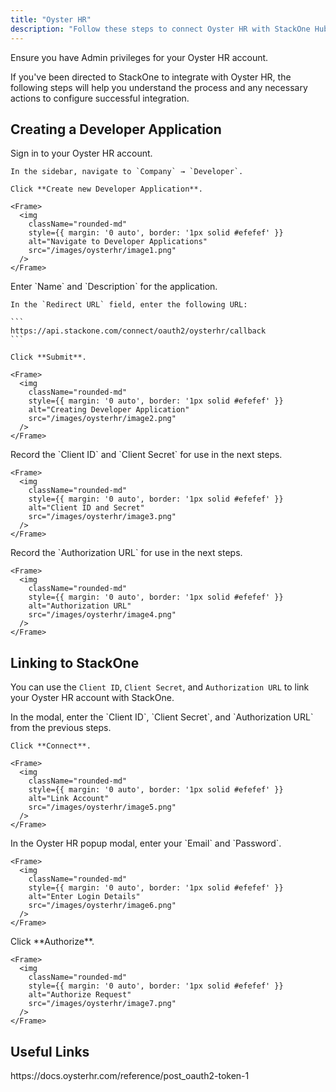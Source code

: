 ```yaml
---
title: "Oyster HR"
description: "Follow these steps to connect Oyster HR with StackOne Hub successfully."
---
```



<Warning>
  Ensure you have Admin privileges for your Oyster HR account.
</Warning>

If you've been directed to StackOne to integrate with Oyster HR, the following steps will help you understand the process and any necessary actions to configure successful integration.

## Creating a Developer Application

<Steps>
  <Step title="Navigate to Developer Applications">
    Sign in to your Oyster HR account.

    In the sidebar, navigate to `Company` → `Developer`.

    Click **Create new Developer Application**.

    <Frame>
      <img
        className="rounded-md"
        style={{ margin: '0 auto', border: '1px solid #efefef' }}
        alt="Navigate to Developer Applications"
        src="/images/oysterhr/image1.png"
      />
    </Frame>
  </Step>

  <Step title="Creating a Developer Application">
    Enter `Name` and `Description` for the application.

    In the `Redirect URL` field, enter the following URL:

    ```
    https://api.stackone.com/connect/oauth2/oysterhr/callback
    ```

    Click **Submit**.

    <Frame>
      <img
        className="rounded-md"
        style={{ margin: '0 auto', border: '1px solid #efefef' }}
        alt="Creating Developer Application"
        src="/images/oysterhr/image2.png"
      />
    </Frame>
  </Step>

  <Step title="Note Client ID and Client Secret">
    Record the `Client ID` and `Client Secret` for use in the next steps.

    <Frame>
      <img
        className="rounded-md"
        style={{ margin: '0 auto', border: '1px solid #efefef' }}
        alt="Client ID and Secret"
        src="/images/oysterhr/image3.png"
      />
    </Frame>
  </Step>

  <Step title="Copy Authorization URL">
    Record the `Authorization URL` for use in the next steps.

    <Frame>
      <img
        className="rounded-md"
        style={{ margin: '0 auto', border: '1px solid #efefef' }}
        alt="Authorization URL"
        src="/images/oysterhr/image4.png"
      />
    </Frame>
  </Step>
</Steps>

## Linking to StackOne

You can use the `Client ID`, `Client Secret`, and `Authorization URL` to link your Oyster HR account with StackOne.

<Steps>
  <Step title="Link Oyster HR Account">
    In the modal, enter the `Client ID`, `Client Secret`, and `Authorization URL` from the previous steps.

    Click **Connect**.

    <Frame>
      <img
        className="rounded-md"
        style={{ margin: '0 auto', border: '1px solid #efefef' }}
        alt="Link Account"
        src="/images/oysterhr/image5.png"
      />
    </Frame>
  </Step>

  <Step title="Enter Login Details">
    In the Oyster HR popup modal, enter your `Email` and `Password`.

    <Frame>
      <img
        className="rounded-md"
        style={{ margin: '0 auto', border: '1px solid #efefef' }}
        alt="Enter Login Details"
        src="/images/oysterhr/image6.png"
      />
    </Frame>
  </Step>

  <Step title="Authorize Request">
    Click **Authorize**.

    <Frame>
      <img
        className="rounded-md"
        style={{ margin: '0 auto', border: '1px solid #efefef' }}
        alt="Authorize Request"
        src="/images/oysterhr/image7.png"
      />
    </Frame>
  </Step>
</Steps>

<IntegrationFooter />

## Useful Links
<Card title="API Reference" icon="link" href="https://docs.oysterhr.com/reference/post_oauth2-token-1">
   https://docs.oysterhr.com/reference/post_oauth2-token-1
</Card>